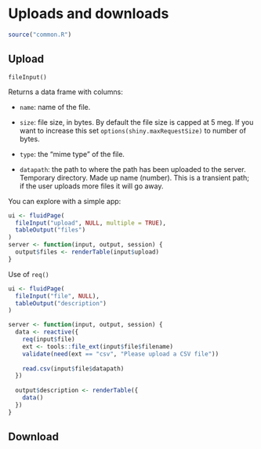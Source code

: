 # Uploads and downloads {#action-transfer}

```r
source("common.R")
```

## Upload

`fileInput()`

Returns a data frame with columns:

* `name`: name of the file.

* `size`: file size, in bytes. By default the file size is capped at 5 meg. 
   If you want to increase this set `options(shiny.maxRequestSize)` to number 
   of bytes.
   

* `type`: the "mime type" of the file.

* `datapath`: the path to where the path has been uploaded to the server.
  Temporary directory. Made up name (number). This is a transient path; if the 
  user uploads more files it will go away.

You can explore with a simple app:

```r
ui <- fluidPage(
  fileInput("upload", NULL, multiple = TRUE),
  tableOutput("files")
)
server <- function(input, output, session) {
  output$files <- renderTable(input$upload)
}
```

Use of `req()`

```r
ui <- fluidPage(
  fileInput("file", NULL),
  tableOutput("description")
)

server <- function(input, output, session) {
  data <- reactive({
    req(input$file)
    ext <- tools::file_ext(input$file$filename)
    validate(need(ext == "csv", "Please upload a CSV file"))
    
    read.csv(input$file$datapath)
  })
  
  output$description <- renderTable({
    data()
  })
}
```

## Download

